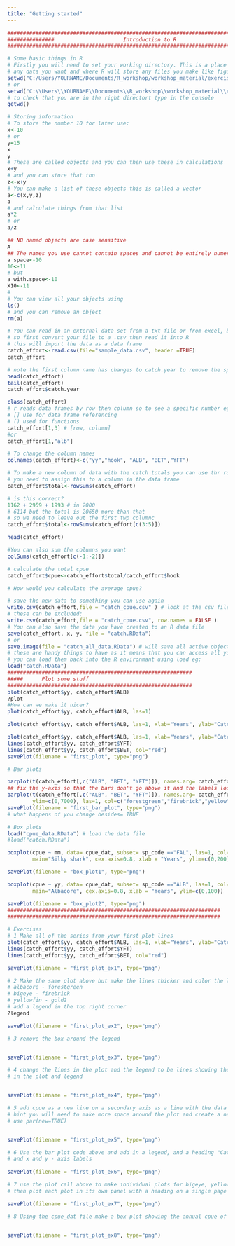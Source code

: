 ```yaml
---
title: "Getting started"
---
```


```r
#############################################################################################
###############                      Introduction to R                        ###############
#############################################################################################

# Some basic things in R
# Firstly you will need to set your working directory. This is a place where R will go to look for  to import 
# any data you want and where R will store any files you make like figures and tables. 
setwd("C:/Users/YOURNAME/Documents/R_workshop/workshop_material/exercises/introduction_to_r")
# or
setwd("C:\\Users\\YOURNAME\\Documents\\R_workshop\\workshop_material\\exercises\\introduction_to_r")
# to check that you are in the right directort type in the console 
getwd()

# Storing information 
# To store the number 10 for later use:
x<-10
# or 
y=15
x
y
# These are called objects and you can then use these in calculations 
x+y
# and you can store that too
z<-x+y
# You can make a list of these objects this is called a vector
a<-c(x,y,z)
a
# and calculate things from that list
a*2
# or
a/z

## NB named objects are case sensitive
A
## The names you use cannot contain spaces and cannot be entirely numeric
a space<-10
10<-11
# but
a_with.space<-10
X10<-11
# 
# You can view all your objects using 
ls()
# and you can remove an object 
rm(a)

# You can read in an external data set from a txt file or from excel, but you cant read in a .xls file only a .csv 
# so first convert your file to a .csv then read it into R
# this will import the data as a data frame
catch_effort<-read.csv(file="sample_data.csv", header =TRUE)
catch_effort

# note the first column name has changes to catch.year to remove the space
head(catch_effort)
tail(catch_effort)
catch_effort$catch.year

class(catch_effort)
# r reads data frames by row then column so to see a specific number eg the catch of albacore in 2000
# [] use for data frame referencing 
# () used for functions
catch_effort[1,3] # [row, column]
#or
catch_effort[1,"alb"] 

# To change the column names
colnames(catch_effort)<-c("yy","hook", "ALB", "BET","YFT") 

# To make a new column of data with the catch totals you can use thr row sum function (rowSums)
# you need to assign this to a column in the data frame 
catch_effort$total<-rowSums(catch_effort)

# is this correct? 
1162 + 2959 + 1993 # in 2000
# 6114 but the total is 20650 more than that
# so we need to leave out the first twp columnc
catch_effort$total<-rowSums(catch_effort[c(3:5)]) 

head(catch_effort)

#You can also sum the columns you want
colSums(catch_effort[c(-1:-2)])

# calculate the total cpue
catch_effort$cpue<-catch_effort$total/catch_effort$hook

# How would you calculate the average cpue? 

# save the new data to something you can use again
write.csv(catch_effort,file = "catch_cpue.csv" ) # look at the csv file in excel there are row numbers in the file which can be annoying
# these can be excluded:
write.csv(catch_effort,file = "catch_cpue.csv", row.names = FALSE )
# You can also save the data you have created to an R data file
save(catch_effort, x, y, file = "catch.RData")
# or 
save.image(file = "catch_all_data.RData") # will save all active objects
# these are handy things to have as it means that you can access all you objects withour re-running all the code
# you can load them back into the R environmant using load eg:
load("catch.RData")
###########################################################
#####      Plot some stuff      
###########################################################
plot(catch_effort$yy, catch_effort$ALB)
?plot
#How can we make it nicer? 
plot(catch_effort$yy, catch_effort$ALB, las=1)

plot(catch_effort$yy, catch_effort$ALB, las=1, xlab="Years", ylab="Catch (t)")

plot(catch_effort$yy, catch_effort$ALB, las=1, xlab="Years", ylab="Catch (t)", ylim=c(0,3500))
lines(catch_effort$yy, catch_effort$YFT)
lines(catch_effort$yy, catch_effort$BET, col="red")
savePlot(filename = "first_plot", type="png")

# Bar plots 

barplot(t(catch_effort[,c("ALB", "BET", "YFT")]), names.arg= catch_effort$yy, beside = FALSE)
## fix the y-axis so that the bars don't go above it and the labels look good
barplot(t(catch_effort[,c("ALB", "BET", "YFT")]), names.arg= catch_effort$yy, beside = FALSE, 
        ylim=c(0,7000), las=1, col=c("forestgreen","firebrick","yellow" ))
savePlot(filename = "first_bar_plot", type="png")
# what happens of you change besides= TRUE

# Box plots
load("cpue_data.RData") # load the data file 
#load("catch.RData") 

boxplot(cpue ~ mm, data= cpue_dat, subset= sp_code =="FAL", las=1, col="red", ylab="CPUE kg/100 hooks", 
        main="Silky shark", cex.axis=0.8, xlab = "Years", ylim=c(0,200))

savePlot(filename = "box_plot1", type="png")

boxplot(cpue ~ yy, data= cpue_dat, subset= sp_code =="ALB", las=1, col="forestgreen", ylab="CPUE kg/100 hooks", 
        main="Albacore", cex.axis=0.8, xlab = "Years", ylim=c(0,100))

savePlot(filename = "box_plot2", type="png")
####################################################################
####################################################################

# Exercises 
# 1 Make all of the series from your first plot lines
plot(catch_effort$yy, catch_effort$ALB, las=1, xlab="Years", ylab="Catch (t)", ylim=c(0,3500))
lines(catch_effort$yy, catch_effort$YFT)
lines(catch_effort$yy, catch_effort$BET, col="red")

savePlot(filename = "first_plot_ex1", type="png")

# 2 Make the same plot above but make the lines thicker and color the lines as follows:
# albacore - forestgreen
# bigeye - firebrick
# yellowfin - gold2
# add a legend in the top right corner 
?legend

savePlot(filename = "first_plot_ex2", type="png")

# 3 remove the box around the legend


savePlot(filename = "first_plot_ex3", type="png")

# 4 change the lines in the plot and the legend to be lines showing the data points as filled dots 
# in the plot and legend


savePlot(filename = "first_plot_ex4", type="png")

# 5 add cpue as a new line on a secondary axis as a line with the data points as filled triangles
# hint you will need to make more space around the plot and create a new plot to overaly your original
# use par(new=TRUE)


savePlot(filename = "first_plot_ex5", type="png")

# 6 Use the bar plot code above and add in a legend, and a heading "Catch of the three main tuna", 
# and x and y - axis labels 
 
savePlot(filename = "first_plot_ex6", type="png")

# 7 use the plot call above to make individual plots for bigeye, yellowfin, albacore and your barplot 
# then plot each plot in its own panel with a heading on a single page  

savePlot(filename = "first_plot_ex7", type="png")

# 8 Using the cpue_dat file make a box plot showing the annual cpue of yellowfin tuna by year


savePlot(filename = "first_plot_ex8", type="png")


```